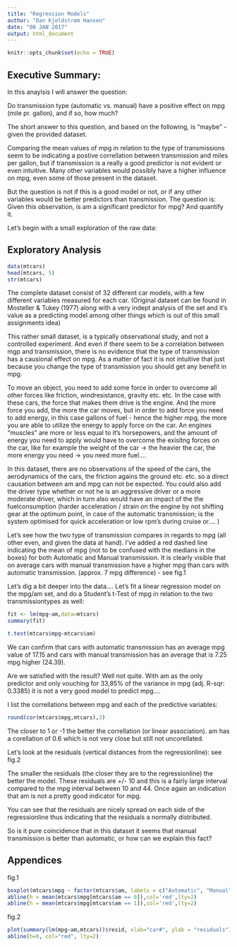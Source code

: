 ```yaml
---
title: "Regression Models"
author: "Dan Kjeldstrøm Hansen"
date: "08 JAN 2017"
output: html_document
---
```


```r
knitr::opts_chunk$set(echo = TRUE)
```

## Executive Summary:
In this anaylsis I will answer the question:

Do transmission type (automatic vs. manual) have a positive effect on mpg (mile pr. gallon), and if so, how much?

The short answer to this question, and based on the following, is "maybe" - given the provided dataset. 

Comparing the mean values of mpg in relation to the type of transmissions seem to be indicating a postive correllation between transmission and miles per gallon, but if transmission is a really a good predictor is not evident or even intuitive. Many other variables would possibly have a higher influence on mpg, even some of those present in the dataset.

But the question is not if this is a good model or not, or if any other variables would be better predictors than transmission. The question is: Given this observation, is am a significant predictor for mpg? And quantify it.

Let's begin with a small exploration of the raw data:

## Exploratory Analysis

```r
data(mtcars)
head(mtcars, 5)
str(mtcars)
```
The complete dataset consist of 32 different car models, with a few different variables measured for each car. (Original dataset can be found in Mosteller & Tukey (1977) along with a very indept analysis of the set and it's value as a predicting model among other things which is out of this small assignments idea)

This rather small dataset, is a typically observational study, and not a controlled experiment. And even if there seem to be a correlation between mgp and transmission, there is no evidence that the type of transmission has a causional effect on mpg. As a matter of fact it is not intuitive that just because you change the type of transmission you should get any benefit in mpg. 

To move an object, you need to add some force in order to overcome all other forces like friction, windresistance, gravity etc. etc. In the case with these cars, the force that makes them drive is the engine. And the more force you add, the more the car moves, but in order to add force you need to add energy, in this case gallons of fuel - hence the higher mpg, the more you are able to utilize the energy to apply force on the car. An engines "muscles" are more or less equal to it's horsepowers, and the amount of energy you need to apply would have to overcome the exisitng forces on the car, like for example the weight of the car -> the heavier the car, the more energy you need -> you need more fuel....

In this dataset, there are no observations of the speed of the cars, the aerodynamics of the cars, the friction agains the ground etc. etc. so a direct causation between am and mpg can not be expected. You could also add the driver type whether or not he is an aggressive driver or a more moderate driver, which in turn also would have an impact of the the fuelconsumption (harder acceleration / strain on the engine by not shifting gear at the optimum point, in case of the automatic transmission; is the system optimised for quick acceleration or low rpm's during cruise or.... )

Let's see how the two type of transmission compares in regards to mpg (all other even, and given the data at hand). I've added a red dashed line indicating the mean of mpg (not to be confused with the medians in the boxes) for both Automatic and Manual transmission. It is clearly visible that on average cars with manual transmission have a higher mpg than cars with automatic transmission. (approx. 7 mpg difference) - see fig.1

Let's dig a bit deeper into the data....
Let's fit a linear regression model on the mpg/am set, and do a Student's t-Test of mpg in relation to the two transmissiontypes as well:
```r
fit <- lm(mpg~am,data=mtcars)
summary(fit)
```
```r
t.test(mtcars$mpg~mtcars$am)
```
We can confirm that cars with automatic transmission has an average mpg value of 17.15 and cars with manual transmission has an average that is 7.25 mpg higher (24.39). 

Are we satisfied with the result? Well not quite. With am as the only predictor and only vouching for 33,85% of the variance in mpg (adj. R-sqr: 0.3385) it is not a very good model to predict mpg.... 

I list the correllations between mpg and each of the predictive variables:
```r
round(cor(mtcars$mpg,mtcars),3)
```
The closer to 1 or -1 the better the correllation (or linear association). am has a corellation of 0.6 which is not very close but still not uncorellated.

Let's look at the residuals (vertical distances from the regressionline): see fig.2

The smaller the residuals (the closer they are to the regressionline) the better the model. These residuals are +/- 10 and this is a fairly large interval compared to the mpg interval between 10 and 44. Once again an indication that am is not a pretty good indicator for mpg.

You can see that the residuals are nicely spread on each side of the regressionline thus indicating that the residuals a normally distributed.

So is it pure coincidence that in this dataset it seems that manual transmission is better than automatic, or how can we explain this fact?

## Appendices

fig.1
```r
boxplot(mtcars$mpg ~ factor(mtcars$am, labels = c("Automatic", "Manual")),col=c('lightgreen','lightblue'),xlab='transmission', ylab='mpg')
abline(h = mean(mtcars$mpg[mtcars$am == 0]),col='red',lty=2)
abline(h = mean(mtcars$mpg[mtcars$am == 1]),col='red',lty=2)
```

fig.2
```r
plot(summary(lm(mpg~am,mtcars))$resid, xlab="car#", ylab = "residuals")
abline(h=0, col="red", lty=2)
```